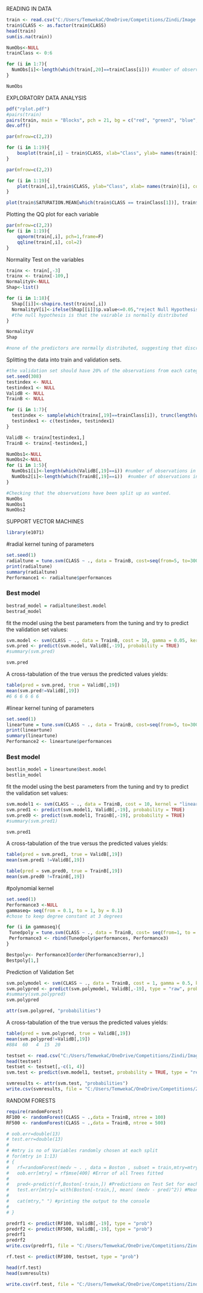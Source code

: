 
READING IN DATA
```{r}
train <- read.csv("C:/Users/TemwekaC/OneDrive/Competitions/Zindi/Image classification/train.csv", header=T)
train$CLASS <- as.factor(train$CLASS)
head(train)
sum(is.na(train))

NumObs<-NULL
trainClass <- 0:6

for (i in 1:7){
  NumObs[i]<-length(which(train[,20]==trainClass[i])) #number of observations in each category
}

NumObs
```


EXPLORATORY DATA ANALYSIS
```{r}
pdf("rplot.pdf")
#pairs(train)
pairs(train, main = "Blocks", pch = 21, bg = c("red", "green3", "blue","yellow","purple","deeppink","red")[unclass(train$CLASS)])
dev.off() 
```

```{r}
par(mfrow=c(2,2))

for (i in 1:19){
    boxplot(train[,i] ~ train$CLASS, xlab="Class", ylab= names(train)[i], col = c("red", "green3", "blue","yellow","purple","deeppink","darkgreen")[unclass(train$CLASS)])
}
```


```{r}
par(mfrow=c(2,2))

for (i in 1:19){
    plot(train[,i],train$CLASS, ylab="Class", xlab= names(train)[i], col = c("red", "green3", "blue","yellow","purple","deeppink","darkgreen")[unclass(train$CLASS)])
}
```

```{r}
plot(train$SATURATION.MEAN[which(train$CLASS == trainClass[1])], train$CLASS[which(train$CLASS == trainClass[1])])
```

Plotting the QQ plot for each variable
```{r}
par(mfrow=c(2,2))
for (i in 1:19){
    qqnorm(train[,i], pch=1,frame=F)
    qqline(train[,i], col=2)
}

```

Normality Test on the variables
```{r}
trainx <- train[,-3]
trainx <- trainx[-109,]
NormalityV<-NULL
Shap<-list()

for (i in 1:18){
  Shap[[i]]<-shapiro.test(trainx[,i])
  NormalityV[i]<-ifelse(Shap[[i]]$p.value<=0.05,"reject Null Hypothesis", "Do not reject Null Hypothesis")
  #the null hypothesis is that the vairable is normally distributed
}

NormalityV
Shap

#none of the predictors are normally distributed, suggesting that discriminant analysis is not the way to go.
```

Splitting the data into train and validation sets.
```{r}
#the validation set should have 20% of the observations from each category
set.seed(308)
testindex <- NULL
testindex1 <- NULL
ValidB <- NULL
TrainB <- NULL

for (i in 1:7){
  testindex <- sample(which(trainx[,19]==trainClass[i]), trunc(length(which(trainx[,19]==trainClass[i]))/5))
  testindex1 <- c(testindex, testindex1)
}

ValidB <- trainx[testindex1,]
TrainB <- trainx[-testindex1,]

NumObs1<-NULL
NumObs2<-NULL
for (i in 1:5){
  NumObs1[i]<-length(which(ValidB[,19]==i)) #number of observations in each category in the test set
  NumObs2[i]<-length(which(TrainB[,19]==i))  #number of observations in each category in the train set
}

#Checking that the observations have been split up as wanted. 
NumObs
NumObs1  
NumObs2

```

SUPPORT VECTOR MACHINES
```{r}
library(e1071)
```

#radial kernel
tuning of parameters
```{r}
set.seed(1)
radialtune = tune.svm(CLASS ~ ., data = TrainB, cost=seq(from=5, to=300,by=5),gamma = c(0.05,0.1,0.15,0.2,0.5), kernel = "radial")
print(radialtune)
summary(radialtune)
Performance1 <- radialtune$performances
```

### Best model
```{r}
bestrad_model = radialtune$best.model
bestrad_model
```

fit the model using the best parameters from the tuning and try to predict the validation set values:
```{r}  
svm.model <- svm(CLASS ~ ., data = TrainB, cost = 10, gamma = 0.05, kernel = "radial", probability = TRUE)
svm.pred <- predict(svm.model, ValidB[,-19], probability = TRUE)
#summary(svm.pred)

svm.pred

```
A cross-tabulation of the true versus the predicted values yields:
```{r}
table(pred = svm.pred, true = ValidB[,19])
mean(svm.pred!=ValidB[,19])
#6 6 6 6 6 6
```


#linear kernel
tuning of parameters
```{r}
set.seed(1)
lineartune = tune.svm(CLASS ~ ., data = TrainB, cost=seq(from=5, to=300,by=5), kernel = "linear", probability = TRUE)
print(lineartune)
summary(lineartune)
Performance2 <- lineartune$performances
```

### Best model
```{r}
bestlin_model = lineartune$best.model
bestlin_model
```

fit the model using the best parameters from the tuning and try to predict the validation set values:
```{r}  
svm.model1 <- svm(CLASS ~ ., data = TrainB, cost = 10, kernel = "linear", probability = TRUE)
svm.pred1 <- predict(svm.model1, ValidB[,-19], probability = TRUE)
svm.pred0 <- predict(svm.model1, TrainB[,-19], probability = TRUE)
#summary(svm.pred1)

svm.pred1

```
A cross-tabulation of the true versus the predicted values yields:
```{r}
table(pred = svm.pred1, true = ValidB[,19])
mean(svm.pred1 !=ValidB[,19])

table(pred = svm.pred0, true = TrainB[,19])
mean(svm.pred0 !=TrainB[,19])

```


#polynomial kernel
```{r}
set.seed(1)
Performance3 <-NULL
gammaseq= seq(from = 0.1, to = 1, by = 0.1)
#chose to keep degree constant at 3 degrees

for (i in gammaseq){
 Tunedpoly = tune.svm(CLASS ~ ., data = TrainB, cost= seq(from=1, to = 20, by = 1), gamma = i, kernel = "polynomial", probability = TRUE)
 Performance3 <- rbind(Tunedpoly$performances, Performance3)
}

Bestpoly<- Performance3[order(Performance3$error),]
Bestpoly[1,]

```
Prediction of Validation Set
```{r}
svm.polymodel <- svm(CLASS ~ ., data = TrainB, cost = 1, gamma = 0.5, kernel = "polynomial", degree = 3, probability = TRUE)
svm.polypred <- predict(svm.polymodel, ValidB[,-19], type = "raw", probability = TRUE)
#summary(svm.polypred)
svm.polypred

attr(svm.polypred, "probabilities")

```

A cross-tabulation of the true versus the predicted values yields:
```{r}
table(pred = svm.polypred, true = ValidB[,19])
mean(svm.polypred!=ValidB[,19])
#884  60   4  15  20
```


```{r}
testset <- read.csv("C:/Users/TemwekaC/OneDrive/Competitions/Zindi/Image classification/test.csv", header=T)
head(testset)
testset <- testset[,-c(1, 4)]
svm.test <- predict(svm.model1, testset, probability = TRUE, type = "response")

svmresults <- attr(svm.test, "probabilities")
write.csv(svmresults, file = "C:/Users/TemwekaC/OneDrive/Competitions/Zindi/Image classification/TC_SUbmission2.csv")
```
RANDOM FORESTS
```{r}
require(randomForest)
RF100 <- randomForest(CLASS ~ .,data = TrainB, ntree = 100)
RF500 <- randomForest(CLASS ~ .,data = TrainB, ntree = 500)

# oob.err=double(13)
# test.err=double(13)
# 
# #mtry is no of Variables randomly chosen at each split
# for(mtry in 1:13) 
# {
#   rf=randomForest(medv ~ . , data = Boston , subset = train,mtry=mtry,ntree=400) 
#   oob.err[mtry] = rf$mse[400] #Error of all Trees fitted
#   
#   pred<-predict(rf,Boston[-train,]) #Predictions on Test Set for each Tree
#   test.err[mtry]= with(Boston[-train,], mean( (medv - pred)^2)) #Mean Squared Test Error
#   
#   cat(mtry," ") #printing the output to the console
#   
# }

predrf1 <- predict(RF100, ValidB[,-19], type = "prob")
predrf2 <- predict(RF500, ValidB[,-19], type = "prob")
predrf1
predrf2
write.csv(predrf1, file = "C:/Users/TemwekaC/OneDrive/Competitions/Zindi/Image classification/RandFor100.csv")
```


```{r}
rf.test <- predict(RF100, testset, type = "prob")

head(rf.test) 
head(svmresults)

write.csv(rf.test, file = "C:/Users/TemwekaC/OneDrive/Competitions/Zindi/Image classification/TC_Submission31.csv")
```

